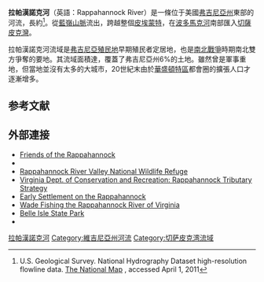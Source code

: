 {{NoteTA
|G1=US
}}
{{Infobox river
  | name              = Rappahannock River
  | image             = Rappahannock River 2008.jpg
  | image_caption     = 
  | source1_location  = Chester Gap
  | mouth_location    = [[切薩皮克灣|切薩皮克灣]]
  | basin_countries   = 
  | length            = {{convert|195|mi}}
  | source1_elevation = {{convert|1720|ft|m}}
  | discharge1_avg    = {{convert|1670|cuft/s|m3/s}}<ref>[http://waterdata.usgs.gov/usa/nwis/uv?01668000 USGS data] {{Wayback|url=http://waterdata.usgs.gov/usa/nwis/uv?01668000 |date=20191130014434 }}, accessed 2010-06-14</ref>
  | basin_size        = {{convert|2,848|sqmi|abbr=on}}
| map = Rappahanockmap.png
| map_caption = 地理位置
}}

'''拉帕漢諾克河'''（英語：Rappahannock River）是一條位于美國[[弗吉尼亞州|弗吉尼亞州]]東部的河流，長約{{convert|195|mi}}<ref name=NHD>U.S. Geological Survey. National Hydrography Dataset high-resolution flowline data. [http://viewer.nationalmap.gov/viewer/ The National Map]  {{webarchive|url=https://www.webcitation.org/66gupqQDM?url=http://viewer.nationalmap.gov/viewer/ |date=2012-04-05 }}, accessed April 1, 2011</ref>。從[[藍嶺山脈|藍嶺山脈]]流出，跨越整個[[皮埃蒙特_(美國)|皮埃蒙特]]，在[[波多馬克河|波多馬克河]]南部匯入[[切薩皮克灣|切薩皮克灣]]。

拉帕漢諾克河流域是[[弗吉尼亞殖民地|弗吉尼亞殖民地]]早期殖民者定居地，也是[[南北戰爭|南北戰爭]]時期南北雙方爭奪的要地。其流域面積達{{convert|2,848|sqmi|km2}}，覆蓋了弗吉尼亞州6%的土地。雖然曾是軍事重地，但當地並沒有太多的大城市，20世紀末由於[[華盛頓特區|華盛頓特區]]都會圈的擴張人口才逐漸增多。

==参考文献==
{{reflist}}

==外部連接==
*[http://www.riverfriends.org/ Friends of the Rappahannock] {{Wayback|url=http://www.riverfriends.org/ |date=20201128034833 }}
*{{cite web |url=http://www.rcc.va.nacdnet.org/rappwatershed.htm |title=Rappahannock River watershed |archiveurl=https://web.archive.org/web/20060908103701/http://www.rcc.va.nacdnet.org/rappwatershed.htm |archivedate=September 8, 2006}}
*[http://www.fws.gov/refuges/profiles/index.cfm?id=51622 Rappahannock River Valley National Wildlife Refuge] {{Wayback|url=http://www.fws.gov/refuges/profiles/index.cfm?id=51622 |date=20191110014406 }}
*[https://web.archive.org/web/20060904003110/http://www.dcr.state.va.us/sw/rrtrib.htm Virginia Dept. of Conservation and Recreation: Rappahannock Tributary Strategy]
*[http://www.virginiaplaces.org/settleland/settlerappa.html Early Settlement on the Rappahannock] {{Wayback|url=http://www.virginiaplaces.org/settleland/settlerappa.html |date=20190630165957 }}
*[http://www.switchfisher.com/admin/CatchGuides/RappahannockCatchGuide.html Wade Fishing the Rappahannock River of Virginia] {{Wayback|url=http://www.switchfisher.com/admin/CatchGuides/RappahannockCatchGuide.html |date=20190822195550 }}
*[https://web.archive.org/web/20060716011638/http://www.state.va.us/dcr/parks/bellisle.htm Belle Isle State Park]
*{{GNIS|1479404|Rappahannock River}}
{{coord|37|35|15|N|76|17|21|W|display=title}}

[[Category:拉帕漢諾克河|]]
[[Category:維吉尼亞州河流|Category:維吉尼亞州河流]]
[[Category:切萨皮克湾流域|Category:切萨皮克湾流域]]
